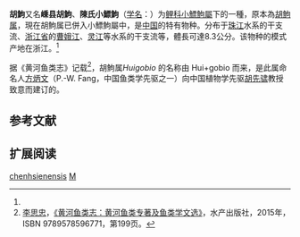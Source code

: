 {{Speciesbox
| name = 胡鮈
| status = LC
| status_system = IUCN3.1
| image = 
| genus = Microphysogobio
| species = chenhsienensis
| authority = [[方炳文|Fang]], 1938<ref name='id6126'>{{cite web| url =http://www.bioinfo.cn/db05/BjdwSpecies.php?action=view&id=6126| title =胡鮈| work =中国动物物种编目数据库| publisher =中国科学院微生物研究所| author =中国科学院动物研究所| accessdate =2009-04-11| deadurl =yes| archiveurl =https://web.archive.org/web/20160305084547/http://www.bioinfo.cn/db05/BjdwSpecies.php?action=view&id=6126| archivedate =2016-03-05}}</ref>
| synonyms = *''Huigobio chenhsienensis'' <small>Fang, 1938</small>
}}

'''胡鮈'''又名'''嵊县胡鮈'''、'''陳氏小鰾鮈'''（[[学名|学名]]：{{lang|la|''Microphysogobio chenhsienensis''}}）为[[鲤科|鲤科]][[小鰾鮈屬|小鰾鮈屬]]下的一種，原本為[[胡鮈属|胡鮈属]]，現在胡鮈属已併入小鰾鮈屬中，是[[中国|中国]]的特有物种。分布于[[珠江|珠江]]水系的干支流、[[浙江省|浙江省]]的[[曹娥江|曹娥江]]、[[灵江|灵江]]等水系的干支流等，體長可達8.3公分。该物种的模式产地在浙江。<ref name='id6126'/>

据《黄河鱼类志》记载<ref>[[李思忠_(鱼类学家)|李思忠]]，[https://openlibrary.org/books/OL25879703M/Fishes_of_the_Yellow_River_and_Beyond 《黄河鱼类志：黄河鱼类专著及鱼类学文选》]，水产出版社，2015年，ISBN 9789578596771，第199页。{{cite Q|Q65116992}}</ref>，胡鮈属''Huigobio'' 的名称由 Hui+gobio 而来，是此属命名人[[方炳文|方炳文]]（P.-W. Fang，中国鱼类学先驱之一）向中国植物学先驱[[胡先骕|胡先骕]]教授致意而建订的。

== 参考文献 ==
{{reflist}}

== 扩展阅读 ==
{{refbegin}}
{{wikispecies-inline|Microphysogobio chenhsienensis|胡鮈}}
{{refend}}
{{Taxonbar|from=Q965489}}

[[Category:小鰾鮈屬|chenhsienensis]]
[[Category:1938年描述的魚類|M]]


{{鯉形目小作品}}